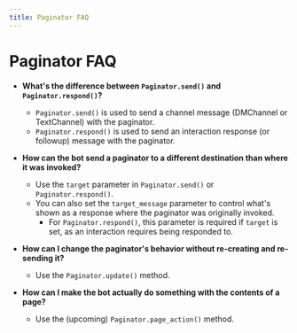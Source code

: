 ---
title: Paginator FAQ
---

# Paginator FAQ

-   **What's the difference between `Paginator.send()` and `Paginator.respond()`?**
    -   `Paginator.send()` is used to send a channel message (DMChannel or TextChannel) with the paginator.
    -   `Paginator.respond()` is used to send an interaction response (or followup) message with the paginator.

-   **How can the bot send a paginator to a different destination than where it was invoked?**
    -   Use the `target` parameter in `Paginator.send()` or `Paginator.respond()`.
    -   You can also set the `target_message` parameter to control what's shown as a response where the paginator was originally invoked.
        -   For `Paginator.respond()`, this parameter is required if `target` is set, as an interaction requires being responded to.
-   **How can I change the paginator's behavior without re-creating and re-sending it?**
    -   Use the `Paginator.update()` method.
-   **How can I make the bot actually do something with the contents of a page?**
    -   Use the (upcoming) `Paginator.page_action()` method.